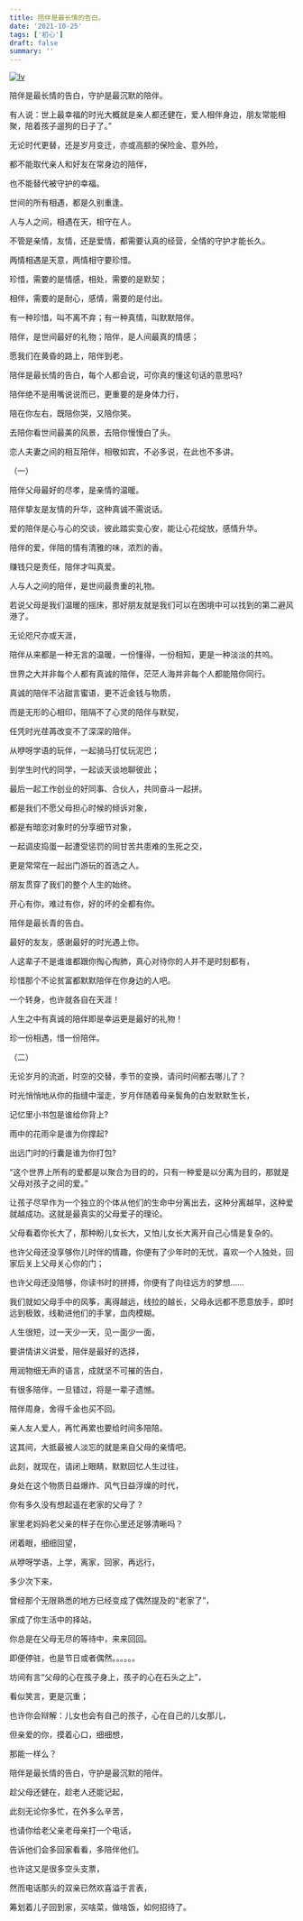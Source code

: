 ```yaml
---
title: 陪伴是最长情的告白。
date: '2021-10-25'
tags: ['初心']
draft: false
summary: ''
---
```


[![lv](http://tukuimg.bdstatic.com/scrop/7b33167b31de4ada88dde7e8cc5ddd7e.gif 'lv')](http://tukuimg.bdstatic.com/scrop/7b33167b31de4ada88dde7e8cc5ddd7e.gif 'lv')

陪伴是最长情的告白，守护是最沉默的陪伴。

有人说：世上最幸福的时光大概就是亲人都还健在，爱人相伴身边，朋友常能相聚，陪着孩子遛狗的日子了。”

无论时代更替，还是岁月变迁，亦或高额的保险金、意外险，

都不能取代亲人和好友在常身边的陪伴，

也不能替代被守护的幸福。

世间的所有相遇，都是久别重逢。

人与人之间，相遇在天，相守在人。

不管是亲情，友情，还是爱情，都需要认真的经营，全情的守护才能长久。

两情相遇是天意，两情相守要珍惜。

珍惜，需要的是情感，相处，需要的是默契；

相伴，需要的是耐心，感情，需要的是付出。

有一种珍惜，叫不离不弃；有一种真情，叫默默陪伴。

陪伴，是世间最好的礼物；陪伴，是人间最真的情感；

愿我们在黄昏的路上，陪伴到老。

陪伴是最长情的告白，每个人都会说，可你真的懂这句话的意思吗?

陪伴绝不是用嘴说说而已，更重要的是身体力行，

陪在你左右，既陪你哭，又陪你笑。

去陪你看世间最美的风景，去陪你慢慢白了头。

恋人夫妻之间的相互陪伴，相敬如宾，不必多说，在此也不多讲。

（一）

陪伴父母最好的尽孝，是亲情的温暖。

陪伴挚友是友情的升华，这种真诚不需说话。

爱的陪伴是心与心的交谈，彼此踏实变心安，能让心花绽放，感情升华。

陪伴的爱，伴陪的情有清雅的味，浓烈的香。

赚钱只是责任，陪伴才叫真爱。

人与人之间的陪伴，是世间最贵重的礼物。

若说父母是我们温暖的摇床，那好朋友就是我们可以在困境中可以找到的第二避风港了。

无论咫尺亦或天涯，

陪伴从来都是一种无言的温暖，一份懂得，一份相知，更是一种淡淡的共呜。

世界之大并非每个人都有真诚的陪伴，茫茫人海并非每个人都能陪你同行。

真诚的陪伴不沾甜言蜜语，更不近金钱与物质，

而是无形的心相印，阻隔不了心灵的陪伴与默契，

任凭时光荏苒改变不了深深的陪伴。

从咿呀学语的玩伴，一起骑马打仗玩泥巴；

到学生时代的同学，一起谈天谈地聊彼此；

最后一起工作创业的好同事、合伙人，共同奋斗一起拼。

都是我们不愿父母担心时候的倾诉对象，

都是有暗恋对象时的分享细节对象，

一起调皮捣蛋一起遭受惩罚的同甘苦共患难的生死之交，

更是常常在一起出门游玩的首选之人。

朋友贯穿了我们的整个人生的始终。

开心有你，难过有你，好的坏的全都有你。

陪伴是最长青的告白。

最好的友友，感谢最好的时光遇上你。

人这辈子不是谁谁都跟你掏心掏肺，真心对待你的人并不是时刻都有，

珍惜那个不论贫富都默默陪伴在你身边的人吧。

一个转身，也许就各自在天涯！

人生之中有真诚的陪伴即是幸运更是最好的礼物！

珍一份相遇，惜一份陪伴。

（二）

无论岁月的流逝，时空的交替，季节的变换，请问时间都去哪儿了？

时光悄悄地从你的指缝中溜走，岁月伴随着母亲鬓角的白发默默生长，

记忆里小书包是谁给你背上?

雨中的花雨伞是谁为你撑起?

出远门时的行囊是谁为你打包?

“这个世界上所有的爱都是以聚合为目的的，只有一种爱是以分离为目的，那就是父母对孩子之间的爱。”

让孩子尽早作为一个独立的个体从他们的生命中分离出去，这种分离越早，这种爱就越成功。这就是最真实的父母爱子的理论。

父母看着你长大了，那种盼儿女长大，又怕儿女长大离开自己心情是复杂的。

也许父母还没享够你儿时伴的情趣，你便有了少年时的无忧，喜欢一个人独处，回家后关上父母关心你的门；

也许父母还没陪够，你读书时的拼搏，你便有了向往远方的梦想……

我们就如父母手中的风筝，离得越远，线拉的越长，父母永远都不愿意放手，即时远到极致，线勒进他们的手掌，血肉模糊。

人生很短，过一天少一天，见一面少一面，

要讲情讲义讲爱，陪伴是最好的选择，

用润物细无声的语言，成就坚不可摧的告白，

有很多陪伴，一旦错过，将是一辈子遗憾。

陪伴周身，舍得千金也买不回。

亲人友人爱人，再忙再累也要给时间多陪陪。

这其间，大抵最被人淡忘的就是来自父母的亲情吧。

此刻，就现在，请闭上眼睛，默默回忆人生过往，

身处在这个物质日益爆炸、风气日益浮燥的时代，

你有多久没有想起遥在老家的父母了？

家里老妈妈老父亲的样子在你心里还足够清晰吗？

闭着眼，细细回望，

从咿呀学语，上学，离家，回家，再远行，

多少次下来，

曾经那个无限熟悉的地方已经变成了偶然提及的“老家了”，

家成了你生活中的择站，

你总是在父母无尽的等待中，来来回回。

即便停驻，也是节日或者偶然。。。。。。

坊间有言“父母的心在孩子身上，孩子的心在石头之上”，

看似笑言，更是沉重；

也许你会辩解：儿女也会有自己的孩子，心在自己的儿女那儿，

但亲爱的你，摸着心口，细细想，

那能一样么？

陪伴是最长情的告白，守护是最沉默的陪伴。

趁父母还健在，趁老人还能记起，

此刻无论你多忙，在外多么辛苦，

也请你给老父亲老母亲打一个电话，

告诉他们会多回家看看，多陪伴他们。

也许这又是很多空头支票，

然而电话那头的双亲已然欢喜溢于言表，

筹划着儿子回到家，买啥菜，做啥饭，如何招待了。
